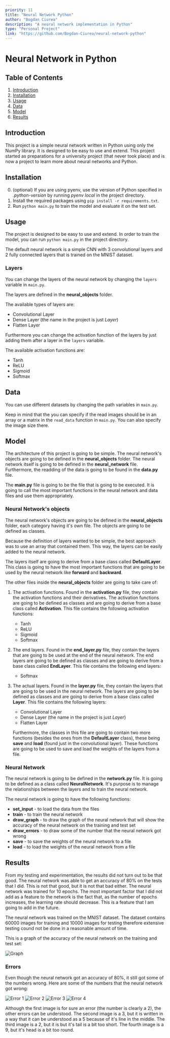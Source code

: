 ```yaml
---
priority: 11
title: "Neural Network Python"
author: "Bogdan Ciurea"
description: "A neural network implementation in Python"
type: "Personal Project"
link: "https://github.com/Bogdan-Ciurea/neural-network-python"
---
```


# Neural Network in Python

## Table of Contents

1. [Introduction](#introduction)
2. [Installation](#installation)
3. [Usage](#usage)
4. [Data](#data)
5. [Model](#model)
6. [Results](#results)

## Introduction

This project is a simple neural network written in Python using only the NumPy library. It is designed to be easy to use and extend. This project started as preparations for a university project (that never took place) and is now a project to learn more about neural networks and Python.

## Installation

0. (optional) If you are using pyenv, use the version of Python specified in _.python-version_ by running _pyenv local_ in the project directory.
1. Install the required packages using `pip install -r requirements.txt`.
2. Run `python main.py` to train the model and evaluate it on the test set.

## Usage

The project is designed to be easy to use and extend.
In order to train the model, you can run `python main.py` in the project directory.

The default neural network is a simple CNN with 3 convolutional layers and 2 fully connected layers that is trained on the MNIST dataset.

### Layers

You can change the layers of the neural network by changing the `layers` variable in `main.py`.

The layers are defined in the **neural_objects** folder.

The available types of layers are:

- Convolutional Layer
- Dense Layer (the name in the project is just _Layer_)
- Flatten Layer

Furthermore you can change the activation function of the layers by just adding them after a layer in the `layers` variable.

The available activation functions are:

- Tanh
- ReLU
- Sigmoid
- Softmax

## Data

You can use different datasets by changing the path variables in `main.py`.

Keep in mind that the you can specify if the read images should be in an array or a matrix in the `read_data` function in `main.py`. You can also specify the image size there.

## Model

The architecture of this project is going to be simple. The neural network's objects are going to be defined in the **neural_objects** folder. The neural network itself is going to be defined in the **neural_network** file. Furthermore, the readding of the data is going to be found in the **data.py** file.

The **main.py** file is going to be the file that is going to be executed. It is going to call the most important functions in the neural network and data files and use them appropriately.

### Neural Network's objects

The neural network's objects are going to be defined in the **neural_objects** folder, each category having it's own file. The objects are going to be defined as classes.

Because the definition of layers wanted to be simple, the best approach was to use an array that contained them. This way, the layers can be easily added to the neural network.

The layers itself are going to derive from a base class called **DefaultLayer**. This class is going to have the most important functions that are going to be used by the neural network like **forward** and **backward**.

The other files inside the **neural_objects** folder are going to take care of:

1. The activation functions. Found in the **activation.py** file, they contain the activation functions and their derivatives. The activation functions are going to be defined as classes and are going to derive from a base class called **Activation**. This file contains the following activation functions:

   - Tanh
   - ReLU
   - Sigmoid
   - Softmax

2. The end layers. Found in the **end_layer.py** file, they contain the layers that are going to be used at the end of the neural network. The end layers are going to be defined as classes and are going to derive from a base class called **EndLayer**. This file contains the following end layers:

   - Softmax

3. The actual layers. Found in the **layer.py** file, they contain the layers that are going to be used in the neural network. The layers are going to be defined as classes and are going to derive from a base class called **Layer**. This file contains the following layers:

   - Convolutional Layer
   - Dense Layer (the name in the project is just _Layer_)
   - Flatten Layer

   Furthermore, the classes in this file are going to contain two more functions (besides the ones from the **DefaultLayer** class), these being **save** and **load** (found just in the convolutional layer). These functions are going to be used to save and load the weights of the layers from a file.

### Neural Network

The neural network is going to be defined in the **network.py** file. It is going to be defined as a class called **NeuralNetwork**. It's purpose is to manage the relationships between the layers and to train the neural network.

The neural network is going to have the following functions:

- **set_input** - to load the data from the files
- **train** - to train the neural network
- **draw_graph** - to draw the graph of the neural network that will show the accuracy of the neural network on the training and test set
- **draw_errors** - to draw some of the number that the neural network got wrong
- **save** - to save the weights of the neural network to a file
- **load** - to load the weights of the neural network from a file

## Results

From my testing and experimentation, the results did not turn out to be that good. The neural network was able to get an accuracy of 80% on the tests that I did. This is not that good, but it is not that bad either. The neural network was trained for 10 epochs. The most important factor that I did not add as a feature to the network is the fact that, as the number of epochs increases, the learning rate should decrease. This is a feature that I am going to add in the future.

The neural network was trained on the MNIST dataset. The dataset contains 60000 images for training and 10000 images for testing therefore extensive testing cound not be done in a reasonable amount of time.

This is a graph of the accuracy of the neural network on the training and test set:

![Graph](/content/projects/neural-network/graph.png)

### Errors

Even though the neural network got an accuracy of 80%, it still got some of the numbers wrong. Here are some of the numbers that the neural network got wrong:

![Error 1](/content/projects/neural-network/error1.png)
![Error 2](/content/projects/neural-network/error2.png)
![Error 3](/content/projects/neural-network/error3.png)
![Error 4](/content/projects/neural-network/error4.png)

Although the first image is for sure an error (the number is clearly a 2), the other errors can be understood. The second image is a 3, but it is written in a way that it can be understood as a 5 because of it's line in the middle. The third image is a 2, but it is but it's tail is a bit too short. The fourth image is a 9, but it's head is a bit too round.
